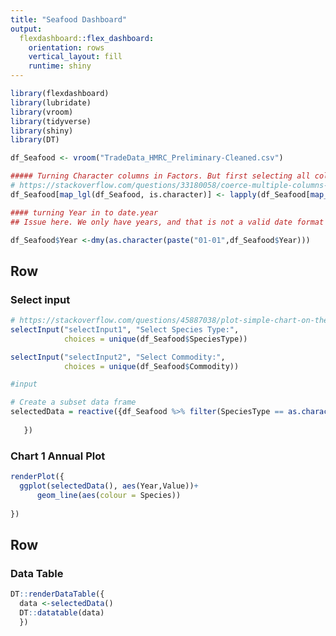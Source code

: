 ```yaml
---
title: "Seafood Dashboard"
output: 
  flexdashboard::flex_dashboard:
    orientation: rows
    vertical_layout: fill
    runtime: shiny
---
```


```r
library(flexdashboard)
library(lubridate)
library(vroom)
library(tidyverse)
library(shiny)
library(DT)
```

```r

df_Seafood <- vroom("TradeData_HMRC_Preliminary-Cleaned.csv")
```

```r
##### Turning Character columns in Factors. But first selecting all columns of class = Character
# https://stackoverflow.com/questions/33180058/coerce-multiple-columns-to-factors-at-once
df_Seafood[map_lgl(df_Seafood, is.character)] <- lapply(df_Seafood[map_lgl(df_Seafood, is.character)], factor)

#### turning Year in to date.year
## Issue here. We only have years, and that is not a valid date format for plotting. But, since the values are annual sum. But, for plotting it looks better using the 1st of Jan. If we would use e.g. the 31.12.2019, it would look like the data is for 2020 :( 

df_Seafood$Year <-dmy(as.character(paste("01-01",df_Seafood$Year)))
```

## Row

### Select input

```r

# https://stackoverflow.com/questions/45887038/plot-simple-chart-on-the-basis-of-data-subset-in-flexdashboard
selectInput("selectInput1", "Select Species Type:", 
            choices = unique(df_Seafood$SpeciesType))

selectInput("selectInput2", "Select Commodity:", 
            choices = unique(df_Seafood$Commodity))

#input

```

```r
# Create a subset data frame 
selectedData = reactive({df_Seafood %>% filter(SpeciesType == as.character(input$selectInput1), Commodity == as.character(input$selectInput2)) 
  
   })
```

### Chart 1 Annual Plot

```r
renderPlot({
  ggplot(selectedData(), aes(Year,Value))+
      geom_line(aes(colour = Species))
    
})
```

## Row

### Data Table

```r

DT::renderDataTable({
  data <-selectedData()
  DT::datatable(data)
  })

```
